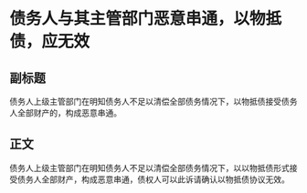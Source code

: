 # 债务人与其主管部门恶意串通，以物抵债，应无效
## 副标题
债务人上级主管部门在明知债务人不足以清偿全部债务情况下，以物抵债接受债务人全部财产的，构成恶意串通。
## 正文
债务人上级主管部门在明知债务人不足以清偿全部债务情况下，以以物抵债形式接受债务人全部财产，构成恶意串通，债权人可以此诉请确认以物抵债协议无效。